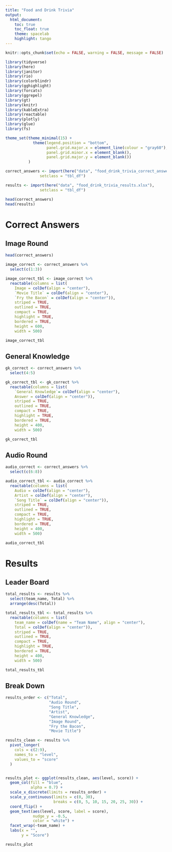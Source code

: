 ```yaml
---
title: "Food and Drink Trivia"
output:
  html_document:
    toc: true
    toc_float: true
    theme: spacelab
    highlight: tango 
---
```


```r
knitr::opts_chunk$set(echo = FALSE, warning = FALSE, message = FALSE)
```

```r
library(tidyverse)
library(here)
library(janitor)
library(rio)
library(colorblindr)
library(gghighlight)
library(forcats)
library(ggrepel)
library(gt)
library(knitr)
library(kableExtra)
library(reactable)
library(plotly)
library(glue)
library(fs)

theme_set(theme_minimal(15) +
            theme(legend.position = "bottom",
                  panel.grid.major.x = element_line(colour = "gray60"),
                  panel.grid.minor.x = element_blank(),
                  panel.grid.major.y = element_blank())
          )

correct_answers <- import(here("data", "food_drink_trivia_correct_answers.xlsx"),
               setclass = "tbl_df") 

results <- import(here("data", "food_drink_trivia_results.xlsx"),
               setclass = "tbl_df") 

head(correct_answers)
head(results)


```

# Correct Answers {.tabset .tabset-fade .tabset-pills}

## Image Round 

```r
head(correct_answers)

image_correct <- correct_answers %>% 
  select(c(1:3))

image_correct_tbl <- image_correct %>% 
  reactable(columns = list(
    Image = colDef(align = "center"),
    `Movie Title` = colDef(align = "center"),
    `Fry the Bacon` = colDef(align = "center")),
    striped = TRUE,
    outlined = TRUE,
    compact = TRUE,
    highlight = TRUE,
    bordered = TRUE,
    height = 600,
    width = 500)
```

```r
image_correct_tbl
```

## General Knowledge 

```r
gk_correct <- correct_answers %>% 
  select(4:5)

gk_correct_tbl <- gk_correct %>% 
  reactable(columns = list(
    `General Knowledge`= colDef(align = "center"),
    Answer = colDef(align = "center")),
    striped = TRUE,
    outlined = TRUE,
    compact = TRUE,
    highlight = TRUE,
    bordered = TRUE,
    height = 400,
    width = 500)
```

```r
gk_correct_tbl
```

## Audio Round 

```r
audio_correct <- correct_answers %>% 
  select(c(6:8))

audio_correct_tbl <- audio_correct %>% 
  reactable(columns = list(
    Audio = colDef(align = "center"),
    Artist = colDef(align = "center"),
    `Song Title` = colDef(align = "center")),
    striped = TRUE,
    outlined = TRUE,
    compact = TRUE,
    highlight = TRUE,
    bordered = TRUE,
    height = 400,
    width = 500)
```

```r
audio_correct_tbl
```

# Results {.tabset .tabset-fade .tabset-pills}

## Leader Board 

```r
total_results <- results %>% 
  select(team_name, Total) %>% 
  arrange(desc(Total))

total_results_tbl <- total_results %>% 
  reactable(columns = list(
    team_name = colDef(name = "Team Name", align = "center"),
    Total = colDef(align = "center")),
    striped = TRUE,
    outlined = TRUE,
    compact = TRUE,
    highlight = TRUE,
    bordered = TRUE,
    height = 400,
    width = 500)
```

```r
total_results_tbl
```

## Break Down 

```r

results_order <- c("Total", 
                   "Audio Round",
                   "Song Title",
                   "Artist",
                   "General Knowledge",
                   "Image Round",
                   "Fry the Bacon",
                   "Movie Title")

results_clean <- results %>% 
  pivot_longer(
    cols = c(2:9),
    names_to = "level",
    values_to = "score"
  )


results_plot <- ggplot(results_clean, aes(level, score)) +
  geom_col(fill = "blue",
           alpha = 0.7) +
  scale_x_discrete(limits = results_order) +
  scale_y_continuous(limits = c(0, 30),
                     breaks = c(0, 5, 10, 15, 20, 25, 30)) +
  coord_flip() +
  geom_text(aes(level, score, label = score),
            nudge_y = -0.5,
            color = "white") +
  facet_wrap(~team_name) +
  labs(x = "",
       y = "Score")
```

```r
results_plot
```
